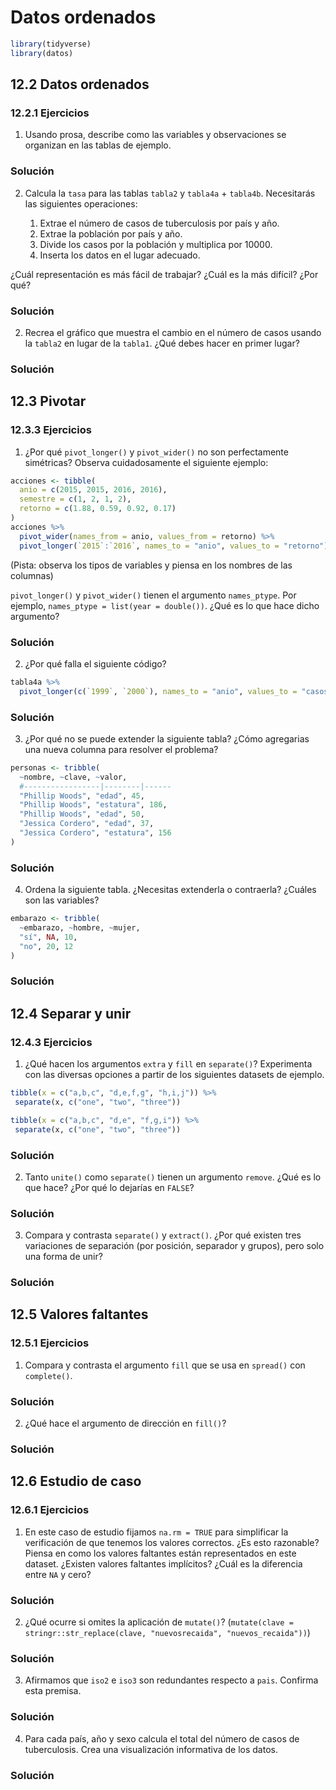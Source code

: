 # Datos ordenados


```r
library(tidyverse)
library(datos)
```

## 12.2 Datos ordenados{-#datos-ordenados122}

### 12.2.1 Ejercicios{-#ejercicios-1221}

1. Usando prosa, describe como las variables y observaciones se organizan en las tablas de ejemplo.

<div class="solucion">
<h3>Solución</h3>

</div>


2. Calcula la `tasa` para las tablas `tabla2` y `tabla4a` + `tabla4b`.
 Necesitarás las siguientes operaciones:

   1. Extrae el número de casos de tuberculosis por país y año.
   2. Extrae la población por país y año.
   3. Divide los casos por la población y multiplica por 10000.
   4. Inserta los datos en el lugar adecuado.

 ¿Cuál representación es más fácil de trabajar? ¿Cuál es la más difícil? ¿Por qué?

<div class="solucion">
<h3>Solución</h3>

</div>


2. Recrea el gráfico que muestra el cambio en el número de casos usando la `tabla2` en lugar de la `tabla1`. ¿Qué debes hacer en primer lugar?


<div class="solucion">
<h3>Solución</h3>

</div>

## 12.3 Pivotar{-#pivotar}

### 12.3.3 Ejercicios{-#ejercicios-1233}

1. ¿Por qué `pivot_longer()` y `pivot_wider()` no son perfectamente simétricas?
 Observa cuidadosamente el siguiente ejemplo:

```r
acciones <- tibble(
  anio = c(2015, 2015, 2016, 2016),
  semestre = c(1, 2, 1, 2),
  retorno = c(1.88, 0.59, 0.92, 0.17)
)
acciones %>%
  pivot_wider(names_from = anio, values_from = retorno) %>%
  pivot_longer(`2015`:`2016`, names_to = "anio", values_to = "retorno")
```

 (Pista: observa los tipos de variables y piensa en los nombres de las columnas)

`pivot_longer()` y `pivot_wider()` tienen el argumento `names_ptype`. Por ejemplo, `names_ptype = list(year = double())`. ¿Qué es lo que hace dicho argumento?

<div class="solucion">
<h3>Solución</h3>

</div>

2. ¿Por qué falla el siguiente código?

```r
tabla4a %>%
  pivot_longer(c(`1999`, `2000`), names_to = "anio", values_to = "casos")
```

<div class="solucion">
<h3>Solución</h3>

</div>

3. ¿Por qué no se puede extender la siguiente tabla? ¿Cómo agregarias una nueva columna para resolver el problema?

```r
personas <- tribble(
  ~nombre, ~clave, ~valor,
  #-----------------|--------|------
  "Phillip Woods", "edad", 45,
  "Phillip Woods", "estatura", 186,
  "Phillip Woods", "edad", 50,
  "Jessica Cordero", "edad", 37,
  "Jessica Cordero", "estatura", 156
)
```

<div class="solucion">
<h3>Solución</h3>

</div>

4. Ordena la siguiente tabla. ¿Necesitas extenderla o contraerla? ¿Cuáles son las variables?

```r
embarazo <- tribble(
  ~embarazo, ~hombre, ~mujer,
  "sí", NA, 10,
  "no", 20, 12
)
```

<div class="solucion">
<h3>Solución</h3>

</div>

## 12.4 Separar y unir{-#separar-unir}

### 12.4.3 Ejercicios{-#ejercicios-1243}

1. ¿Qué hacen los argumentos `extra` y `fill` en `separate()`?
 Experimenta con las diversas opciones a partir de los siguientes datasets de ejemplo.

 ```r
tibble(x = c("a,b,c", "d,e,f,g", "h,i,j")) %>%
  separate(x, c("one", "two", "three"))

tibble(x = c("a,b,c", "d,e", "f,g,i")) %>%
  separate(x, c("one", "two", "three"))
 ```

<div class="solucion">
<h3>Solución</h3>

</div>


2. Tanto `unite()` como `separate()` tienen un argumento `remove`. ¿Qué es lo que hace?
¿Por qué lo dejarías en `FALSE`?

<div class="solucion">
<h3>Solución</h3>

</div>


3. Compara y contrasta `separate()` y `extract()`. ¿Por qué existen tres variaciones de
separación (por posición, separador y grupos), pero solo una forma de unir?

<div class="solucion">
<h3>Solución</h3>

</div>


## 12.5 Valores faltantes{-#valores-faltantes125}

### 12.5.1 Ejercicios{-#ejercicios-1251}

1. Compara y contrasta el argumento `fill` que se usa en `spread()` con `complete()`.

<div class="solucion">
<h3>Solución</h3>

</div>


2. ¿Qué hace el argumento de dirección en `fill()`?

<div class="solucion">
<h3>Solución</h3>

</div>


## 12.6 Estudio de caso{-#estudio-caso}

### 12.6.1 Ejercicios{-#ejercicios-1261}

1. En este caso de estudio fijamos `na.rm = TRUE` para simplificar la verificación de que tenemos los valores correctos. ¿Es esto razonable? Piensa en como los valores faltantes están representados en este dataset. ¿Existen valores faltantes implícitos? ¿Cuál es la diferencia entre `NA` y cero?

<div class="solucion">
<h3>Solución</h3>

</div>


2. ¿Qué ocurre si omites la aplicación de `mutate()`?
 (`mutate(clave = stringr::str_replace(clave, "nuevosrecaida", "nuevos_recaida"))`)

<div class="solucion">
<h3>Solución</h3>

</div>


3. Afirmamos que `iso2` e `iso3` son redundantes respecto a `pais`. Confirma esta premisa.

<div class="solucion">
<h3>Solución</h3>

</div>

4. Para cada país, año y sexo calcula el total del número de casos de tuberculosis. Crea una visualización informativa de los datos.

<div class="solucion">
<h3>Solución</h3>

</div>
